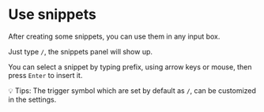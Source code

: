 # Use snippets

After creating some snippets, you can use them in any input box.

Just type `/`, the snippets panel will show up.

You can select a snippet by typing prefix, using arrow keys or mouse, then press `Enter` to insert it.

💡 Tips: The trigger symbol which are set by default as `/`, can be customized in the settings.
